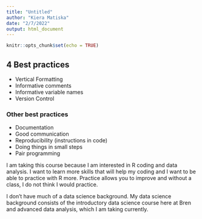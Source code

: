 ```yaml
---
title: "Untitled"
author: "Kiera Matiska"
date: "2/7/2022"
output: html_document
---
```


```r
knitr::opts_chunk$set(echo = TRUE)
```

## 4 Best practices

- Vertical Formatting
- Informative comments
- Informative variable names
- Version Control

### Other best practices

- Documentation
- Good communication
- Reproducibility (instructions in code)
- Doing things in small steps
- Pair programming

I am taking this course because I am interested in R coding and data analysis. I want to learn more skills that will help my coding and I want to be able to practice with R more. Practice allows you to improve and without a class, I do not think I would practice.

I don't have much of a data science background. My data science background consists of the introductory data science course here at Bren and advanced data analysis, which I am taking currently.
